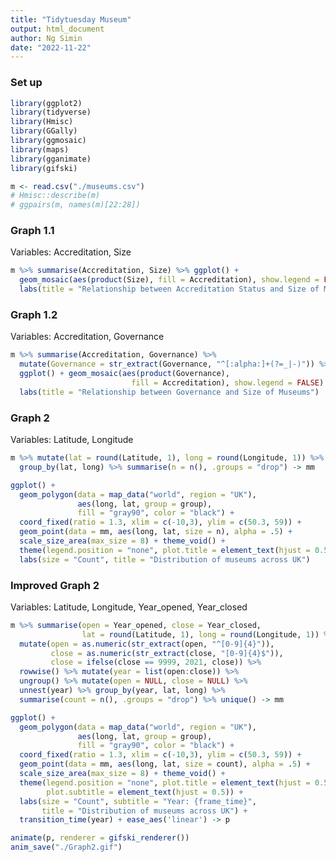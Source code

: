 ```yaml
---
title: "Tidytuesday Museum"
output: html_document
author: Ng Simin
date: "2022-11-22"
---
```


### Set up
``` r
library(ggplot2)
library(tidyverse)
library(Hmisc)
library(GGally)
library(ggmosaic)
library(maps)
library(gganimate)
library(gifski)

m <- read.csv("./museums.csv") 
# Hmisc::describe(m) 
# ggpairs(m, names(m)[22:28])
```

### Graph 1.1
Variables: Accreditation, Size
``` r
m %>% summarise(Accreditation, Size) %>% ggplot() +
  geom_mosaic(aes(product(Size), fill = Accreditation), show.legend = FALSE) +
  labs(title = "Relationship between Accreditation Status and Size of Museums") 
```

### Graph 1.2
Variables: Accreditation, Governance
```r
m %>% summarise(Accreditation, Governance) %>% 
  mutate(Governance = str_extract(Governance, "^[:alpha:]+(?=_|-)")) %>%
  ggplot() + geom_mosaic(aes(product(Governance), 
                           fill = Accreditation), show.legend = FALSE) + 
  labs(title = "Relationship between Governance and Size of Museums")
```

### Graph 2
Variables: Latitude, Longitude
``` r
m %>% mutate(lat = round(Latitude, 1), long = round(Longitude, 1)) %>%
  group_by(lat, long) %>% summarise(n = n(), .groups = "drop") -> mm

ggplot() + 
  geom_polygon(data = map_data("world", region = "UK"),
               aes(long, lat, group = group), 
               fill = "gray90", color = "black") + 
  coord_fixed(ratio = 1.3, xlim = c(-10,3), ylim = c(50.3, 59)) +
  geom_point(data = mm, aes(long, lat, size = n), alpha = .5) + 
  scale_size_area(max_size = 8) + theme_void() + 
  theme(legend.position = "none", plot.title = element_text(hjust = 0.5)) +
  labs(size = "Count", title = "Distribution of museums across UK")
```

### Improved Graph 2
Variables: Latitude, Longitude, Year_opened, Year_closed
``` r
m %>% summarise(open = Year_opened, close = Year_closed, 
                lat = round(Latitude, 1), long = round(Longitude, 1)) %>% 
  mutate(open = as.numeric(str_extract(open, "^[0-9]{4}")), 
         close = as.numeric(str_extract(close, "[0-9]{4}$")), 
         close = ifelse(close == 9999, 2021, close)) %>% 
  rowwise() %>% mutate(year = list(open:close)) %>% 
  ungroup() %>% mutate(open = NULL, close = NULL) %>% 
  unnest(year) %>% group_by(year, lat, long) %>% 
  summarise(count = n(), .groups = "drop") %>% unique() -> mm

ggplot() + 
  geom_polygon(data = map_data("world", region = "UK"),
               aes(long, lat, group = group), 
               fill = "gray90", color = "black") + 
  coord_fixed(ratio = 1.3, xlim = c(-10,3), ylim = c(50.3, 59)) +
  geom_point(data = mm, aes(long, lat, size = count), alpha = .5) + 
  scale_size_area(max_size = 8) + theme_void() + 
  theme(legend.position = "none", plot.title = element_text(hjust = 0.5),
        plot.subtitle = element_text(hjust = 0.5)) +
  labs(size = "Count", subtitle = "Year: {frame_time}", 
       title = "Distribution of museums across UK") + 
  transition_time(year) + ease_aes('linear') -> p

animate(p, renderer = gifski_renderer())
anim_save("./Graph2.gif")
```
